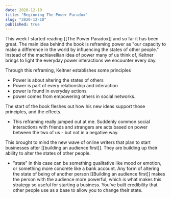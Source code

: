 ```yaml
---
date: 2020-12-10
title: "Beginning The Power Paradox"
slug: "2020-12-10"
published: true
---
```

This week I started reading [[The Power Paradox]] and so far it has been great. The main idea behind the book is reframing power as "our capacity to make a difference in the world by influencing the states of other people." Instead of the machiavellian idea of power many of us think of, Keltner brings to light the everyday power interactions we encounter every day. 

Through this reframing, Keltner establishes some principles
- Power is about altering the states of others
- Power is part of every relationship and interaction
- power is found in everyday actions
- power comes from empowering others in social networks. 

The start of the book fleshes out how his new ideas support those principles, and the effects. 

- This reframing really jumped out at me. Suddenly common social interactions with friends and strangers are acts based on power between the two of us - but not in a negative way.

This brought to mind the new wave of online writers that plan to start businesses after [[building an audience first]]. They are building up their ability to alter the states of other people.
- "state" in this case can be something qualitative like mood or emotion, or something more concrete like a bank account. Any form of altering the state of being of another person
[[Building an audience first]] makes the person with the audience more powerful, which is what makes this strategy so useful for starting a business. You've built credibility that other people use as a base to allow you to change their state. 

